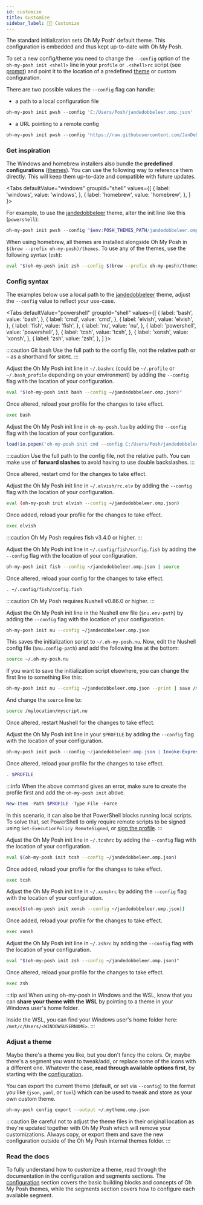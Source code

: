 ```yaml
---
id: customize
title: Customize
sidebar_label: 💅🏼 Customize
---
```



The standard initialization sets Oh My Posh' default theme. This configuration
is embedded and thus kept up-to-date with Oh My Posh.

To set a new config/theme you need to change the `--config` option of the
`oh-my-posh init <shell>` line in your `profile` or `.<shell>rc` script (see
[prompt][prompt]) and point it to the location of a predefined [theme][themes]
or custom configuration.

There are two possible values the `--config` flag can handle:

-   a path to a local configuration file

```powershell
oh-my-posh init pwsh --config 'C:/Users/Posh/jandedobbeleer.omp.json' | Invoke-Expression
```

-   a URL pointing to a remote config

```powershell
oh-my-posh init pwsh --config 'https://raw.githubusercontent.com/JanDeDobbeleer/oh-my-posh/main/themes/jandedobbeleer.omp.json' | Invoke-Expression
```

### Get inspiration

The Windows and homebrew installers also bundle the **predefined
configurations** ([themes][themes]). You can use the following way to reference
them directly. This will keep them up-to-date and compatible with future
updates.

<Tabs
  defaultValue="windows"
  groupId="shell"
  values={[
    { label: 'windows', value: 'windows', },
    { label: 'homebrew', value: 'homebrew', },
  ]
}>
<TabItem value="windows">

For example, to use the [jandedobbeleer][jandedobbeleer] theme, alter the init
line like this (`powershell`):

```powershell
oh-my-posh init pwsh --config "$env:POSH_THEMES_PATH/jandedobbeleer.omp.json" | Invoke-Expression
```

</TabItem>
<TabItem value="homebrew">

When using homebrew, all themes are installed alongside Oh My Posh in
`$(brew --prefix oh-my-posh)/themes`. To use any of the themes, use the
following syntax (`zsh`):

```bash
eval "$(oh-my-posh init zsh --config $(brew --prefix oh-my-posh)/themes/jandedobbeleer.omp.json)"
```

</TabItem>
</Tabs>

### Config syntax

The examples below use a local path to the [jandedobbeleer][jandedobbeleer]
theme, adjust the `--config` value to reflect your use-case.

<Tabs
  defaultValue="powershell"
  groupId="shell"
  values={[
    { label: 'bash', value: 'bash', },
    { label: 'cmd', value: 'cmd', },
    { label: 'elvish', value: 'elvish', },
    { label: 'fish', value: 'fish', },
    { label: 'nu', value: 'nu', },
    { label: 'powershell', value: 'powershell', },
    { label: 'tcsh', value: 'tcsh', },
    { label: 'xonsh', value: 'xonsh', },
    { label: 'zsh', value: 'zsh', },
  ]
}>
<TabItem value="bash">

:::caution Git bash Use the full path to the config file, not the relative path
or `~` as a shorthand for `$HOME`. :::

Adjust the Oh My Posh init line in `~/.bashrc` (could be `~/.profile` or
`~/.bash_profile` depending on your environment) by adding the `--config` flag
with the location of your configuration.

```bash
eval "$(oh-my-posh init bash --config ~/jandedobbeleer.omp.json)"
```

Once altered, reload your profile for the changes to take effect.

```bash
exec bash
```

</TabItem>
<TabItem value="cmd">

Adjust the Oh My Posh init line in `oh-my-posh.lua` by adding the `--config`
flag with the location of your configuration.

```lua title="oh-my-posh.lua"
load(io.popen('oh-my-posh init cmd --config C:/Users/Posh/jandedobbeleer.omp.json'):read("*a"))()
```

:::caution Use the full path to the config file, not the relative path. You can
make use of **forward slashes** to avoid having to use double backslashes. :::

Once altered, restart cmd for the changes to take effect.

</TabItem>
<TabItem value="elvish">

Adjust the Oh My Posh init line in `~/.elvish/rc.elv` by adding the `--config`
flag with the location of your configuration.

```bash
eval (oh-my-posh init elvish --config ~/jandedobbeleer.omp.json)
```

Once added, reload your profile for the changes to take effect.

```bash
exec elvish
```

</TabItem>
<TabItem value="fish">

:::caution Oh My Posh requires fish v3.4.0 or higher. :::

Adjust the Oh My Posh init line in `~/.config/fish/config.fish` by adding the
`--config` flag with the location of your configuration.

```bash
oh-my-posh init fish --config ~/jandedobbeleer.omp.json | source
```

Once altered, reload your config for the changes to take effect.

```bash
. ~/.config/fish/config.fish
```

</TabItem>
<TabItem value="nu">

:::caution Oh My Posh requires Nushell v0.86.0 or higher. :::

Adjust the Oh My Posh init line in the Nushell env file (`$nu.env-path`) by
adding the `--config` flag with the location of your configuration.

```bash
oh-my-posh init nu --config ~/jandedobbeleer.omp.json
```

This saves the initialization script to `~/.oh-my-posh.nu`. Now, edit the
Nushell config file (`$nu.config-path`) and add the following line at the
bottom:

```bash
source ~/.oh-my-posh.nu
```

If you want to save the initialization script elsewhere, you can change the
first line to something like this:

```bash
oh-my-posh init nu --config ~/jandedobbeleer.omp.json --print | save /mylocation/myscript.nu --force
```

And change the `source` line to:

```bash
source /mylocation/myscript.nu
```

Once altered, restart Nushell for the changes to take effect.

</TabItem>
<TabItem value="powershell">

Adjust the Oh My Posh init line in your `$PROFILE` by adding the `--config` flag
with the location of your configuration.

```powershell
oh-my-posh init pwsh --config ~/jandedobbeleer.omp.json | Invoke-Expression
```

Once altered, reload your profile for the changes to take effect.

```powershell
. $PROFILE
```

:::info When the above command gives an error, make sure to create the profile
first and add the `oh-my-posh init` above.

```powershell
New-Item -Path $PROFILE -Type File -Force
```

In this scenario, it can also be that PowerShell blocks running local scripts.
To solve that, set PowerShell to only require remote scripts to be signed using
`Set-ExecutionPolicy RemoteSigned`, or [sign the profile][sign]. :::

</TabItem>
<TabItem value="tcsh">

Adjust the Oh My Posh init line in `~/.tcshrc` by adding the `--config` flag
with the location of your configuration.

```bash
eval $(oh-my-posh init tcsh --config ~/jandedobbeleer.omp.json)
```

Once added, reload your profile for the changes to take effect.

```bash
exec tcsh
```

</TabItem>
<TabItem value="xonsh">

Adjust the Oh My Posh init line in `~/.xonshrc` by adding the `--config` flag
with the location of your configuration.

```bash
execx($(oh-my-posh init xonsh --config ~/jandedobbeleer.omp.json))
```

Once added, reload your profile for the changes to take effect.

```bash
exec xonsh
```

</TabItem>
<TabItem value="zsh">

Adjust the Oh My Posh init line in `~/.zshrc` by adding the `--config` flag with
the location of your configuration.

```bash
eval "$(oh-my-posh init zsh --config ~/jandedobbeleer.omp.json)"
```

Once altered, reload your profile for the changes to take effect.

```bash
exec zsh
```

</TabItem>
</Tabs>

:::tip wsl When using oh-my-posh in Windows and the WSL, know that you can
**share your theme with the WSL** by pointing to a theme in your Windows user's
home folder.

Inside the WSL, you can find your Windows user's home folder here:
`/mnt/c/Users/<WINDOWSUSERNAME>`. :::

### Adjust a theme

Maybe there's a theme you like, but you don't fancy the colors. Or, maybe
there's a segment you want to tweak/add, or replace some of the icons with a
different one. Whatever the case, **read through available options first**, by
starting with the [configuration][configuration].

You can export the current theme (default, or set via `--config`) to the format
you like (`json`, `yaml`, or `toml`) which can be used to tweak and store as
your own custom theme.

```bash
oh-my-posh config export --output ~/.mytheme.omp.json
```

:::caution Be careful not to adjust the theme files in their original location
as they're updated together with Oh My Posh which will remove your
customizations. Always copy, or export them and save the new configuration
outside of the Oh My Posh internal themes folder. :::

### Read the docs

To fully understand how to customize a theme, read through the documentation in
the configuration and segments sections. The [configuration][configuration]
section covers the basic building blocks and concepts of Oh My Posh themes,
while the segments section covers how to configure each available segment.

[themes]: themes.md
[configuration]: configuration/general.mdx
[prompt]: prompt.mdx
[jandedobbeleer]: /docs/themes#jandedobbeleer
[json-schema]:
	https://raw.githubusercontent.com/JanDeDobbeleer/oh-my-posh/main/themes/schema.json
[homebrew-problem]:
	https://github.com/JanDeDobbeleer/oh-my-posh/discussions/2644
[sign]:
	https://learn.microsoft.com/en-us/powershell/module/microsoft.powershell.core/about/about_signing?view=powershell-7.3#methods-of-signing-scripts
